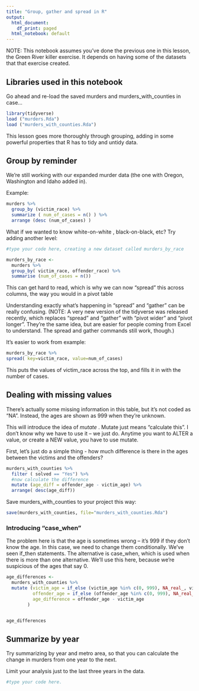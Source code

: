 ```yaml
---
title: "Group, gather and spread in R"
output:
  html_document:
    df_print: paged
  html_notebook: default
---
```


NOTE: This notebook assumes you've done the previous one in this lesson, the Green River killer exercise. It depends on having some of the datasets that that exercise created. 


## Libraries used in this notebook

Go ahead and re-load the saved murders and murders_with_counties in case...

```r
library(tidyverse)
load ("murders.Rda")
load ("murders_with_counties.Rda")

```

This lesson goes more thoroughly through grouping, adding in some powerful properties that R has to tidy and untidy data. 

## Group by reminder

We're still working with our expanded murder data (the one with Oregon, Washington and Idaho added in).

Example: 

```r

murders %>%
  group_by (victim_race) %>%
  summarize ( num_of_cases = n() ) %>%
  arrange (desc (num_of_cases) )


```

What if we wanted to know white-on-white , black-on-black, etc? Try adding another level: 

```r
#type your code here, creating a new dataset called murders_by_race

murders_by_race <-
  murders %>%
  group_by( victim_race, offender_race) %>%
  summarise (num_of_cases = n())

```


This can get hard to read, which is why we can now "spread" this across columns, the way you would in a pivot table

Understanding exactly what's happening in "spread" and "gather" can be really confusing. (NOTE: A very new version of the tidyverse was released recently, which replaces "spread" and "gather" with "pivot wider" and "pivot longer". They're the same idea, but are easier for people coming from Excel to understand. The spread and gather commands still work, though.)


It's easier to work from example: 

```r

murders_by_race %>%
spread( key=victim_race, value=num_of_cases)


```


This puts the values of victim_race across the top, and fills it in with the number of cases. 


## Dealing with missing values

There's actually some missing information in this table, but it's not coded as "NA". Instead, the ages are shown as 999 when they're unknown. 

This will introduce the idea of *mutate* . Mutate just means "calculate this". I don't know why we have to use it -- we just do. Anytime you want to ALTER a value, or create a NEW value, you have to use mutate. 

First, let's just do a simple thing - how much difference is there in the ages between the victims and the offenders? 

```r

murders_with_counties %>%
  filter ( solved == "Yes") %>%
  #now calculate the difference
  mutate (age_diff = offender_age - victim_age) %>%
  arrange( desc(age_diff))


```

Save murders_with_counties to your project this way: 

```r

save(murders_with_counties, file="murders_with_counties.Rda")

```




### Introducing "case_when" 

The problem here is that the age is sometimes wrong -- it's 999 if they don't know the age. In this case, we need to change them conditionally. We've seen if_then statements. The alternative is case_when, which is used when there is more than one alternative. We'll use this here, because we're suspicious of the ages that say 0. 

```r
age_differences <- 
  murders_with_counties %>%
  mutate (victim_age = if_else (victim_age %in% c(0, 999), NA_real_, victim_age) ,
          offender_age = if_else (offender_age %in% c(0, 999), NA_real_, offender_age) , 
          age_difference = offender_age - victim_age
        )


age_differences

```


## Summarize by year

Try summarizing by year and metro area, so that you can calculate the change in murders from one year to the next. 

Limit your analysis just to the last three years in the data. 

```r

#type your code here. 



```




